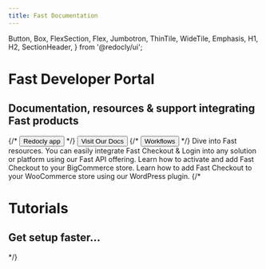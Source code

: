 ```yaml
---
title: Fast Documentation
---
```



  Button,
  Box,
  FlexSection,
  Flex,
  Jumbotron,
  ThinTile,
  WideTile,
  Emphasis,
  H1,
  H2,
  SectionHeader,
} from '@redocly/ui';




<Jumbotron>
  <NavBar location={props.location} standalone={false} />
  <H1>Fast Developer Portal</H1>
  <H2>Documentation, resources & support integrating Fast products</H2>
  <Flex p={20} justifyContent="center">
    {/* <Button inversed large to="https://app.redoc.ly">
      Redocly app
    </Button> */}
    <Button inversed transparent large to="developer-portal/index.md">
      Visit Our Docs
    </Button>
    {/* <Button inversed transparent large>
      Workflows
    </Button> */}
  </Flex>
</Jumbotron>
<Box my={25}>
  <SectionHeader>
    Dive into <Emphasis> Fast </Emphasis> resources.
  </SectionHeader>
  <FlexSection justifyContent="space-around" flexWrap="wrap">
      <ThinTile to="developer-portal/fast-api.md" icon={fastblk} header="Fast API">
        You can easily integrate Fast Checkout & Login into any solution or platform using our Fast API offering. 
    </ThinTile>
    <ThinTile to="developer-portal/bigcommerce.md" icon={bigcommerce} header="BigCommerce">
        Learn how to activate and add Fast Checkout to your BigCommerce store. 
    </ThinTile>
    <ThinTile to="developer-portal/woocommerce.md" icon={woocommerce} header="WooCommerce">
        Learn how to add Fast Checkout to your WooCommerce store using our WordPress plugin. 
    </ThinTile>
  </FlexSection>
  {/* <Jumbotron parallaxEffect bgImage={icon1}>
    <H1>Tutorials</H1>
    <H2>Get setup faster...</H2>
  </Jumbotron> */}
</Box>

